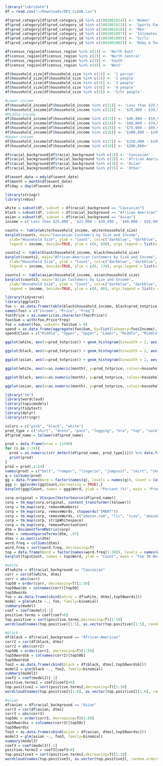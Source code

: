 
```r
library("lubridate")
df = read.csv("~/Downloads/DP2_CLEAN.csv")

df$prod_category[df$prod_category_id %in% c(1001001014)] <- 'Women'
df$prod_category[df$prod_category_id %in% c(1001001013)] <- 'Sports Fan Apparel'
df$prod_category[df$prod_category_id %in% c(1001001010)] <- 'Men'
df$prod_category[df$prod_category_id %in% c(1001001007)] <- 'Intimates & Sleepwear'
df$prod_category[df$prod_category_id %in% c(1001001005)] <- 'Girls'
df$prod_category[df$prod_category_id %in% c(1001001002)] <- 'Baby & Toddler'

df$census_region[df$census_region %in% c(1)] <- 'North East'
df$census_region[df$census_region %in% c(2)] <- 'North Central'
df$census_region[df$census_region %in% c(3)] <- 'South'
df$census_region[df$census_region %in% c(4)] <- 'West'

df$household_size[df$household_size %in% c(1)] <- '1 person'
df$household_size[df$household_size %in% c(2)] <- '2 people'
df$household_size[df$household_size %in% c(3)] <- '3 people'
df$household_size[df$household_size %in% c(4)] <- '4 people'
df$household_size[df$household_size %in% c(5)] <- '5/5+ people'

#Lower-income 
df$household_income[df$household_income %in% c(11)] <- 'Less than $25,000'
df$household_income[df$household_income %in% c(12)] <- '$25,000 – $39,999'
#Middle-income
df$household_income[df$household_income %in% c(13)] <- '$40,000 – $59,999'
df$household_income[df$household_income %in% c(14)] <- '$60,000 – $74,999'
df$household_income[df$household_income %in% c(15)] <- '$75,000 – $99,999'
df$household_income[df$household_income %in% c(16)] <- '$100,000 – $149,999'
#Upper-income
df$household_income[df$household_income %in% c(17)] <- '$150,000 – $199,999'
df$household_income[df$household_income %in% c(18)] <- '$200,000+'

df$racial_background[df$racial_background %in% c(1)] <- 'Caucasian'
df$racial_background[df$racial_background %in% c(2)] <- 'African American'
df$racial_background[df$racial_background %in% c(3)] <- 'Asian'
df$racial_background[df$racial_background %in% c(5)] <- 'Other'

df$event_date = mdy(df$event_date)
df$month = month(df$event_date)
df$day = day(df$event_date)
```

```r
library(stringr)
library(rebus)

white = subset(df, subset = df$racial_background == "Caucasian")
black = subset(df, subset = df$racial_background == "African American")
asian = subset(df, subset = df$racial_background == "Asian")
income = c('Less than $25,000', '$25,000 – $39,999', '$40,000 – $59,999', '$60,000 – $74,999', '$75,000 – $99,999', '$100,000 – $149,999', '$150,000 – $199,999', '$200,000+')

counts <- table(white$household_income, white$household_size)
barplot(counts, main="Caucasian Customers by Size and Income",
  xlab="Household Size", ylab = "Count", col=c("darkblue", "darkblue", "red","red", "red", "red", "darkgreen", "darkgreen"),
  legend = income, beside=TRUE, ylim = c(0, 600), args.legend = list(x ='topright', ncol = 2, cex = 0.75))

counts2 <- table(black$household_income, black$household_size)
barplot(counts2, main="African-American Customers by Size and Income",
  xlab="Household Size", ylab = "Count", col=c("darkblue", "darkblue", "red","red", "red", "red", "darkgreen", "darkgreen"),
  legend = income, beside=TRUE, ylim = c(0, 130), args.legend = list(x ='topright', ncol = 2, cex = 0.75))

counts3 <- table(asian$household_income, asian$household_size)
barplot(counts3, main="Asian Customers by Size and Income",
  xlab="Household Size", ylab = "Count", col=c("darkblue", "darkblue", "red","red", "red", "red", "darkgreen", "darkgreen"),
  legend = income, beside=TRUE, ylim = c(0, 80), args.legend = list(x ='topright', ncol = 2, cex = 0.75))
```

```r
library(tidyverse)
library(ggplot2)
foo <- as.data.frame(table(black$household_income, black$prod_totprice))
names(foo) = c("Income", "Price", "Freq")
foo$Price = as.numeric(as.character(foo$Price))
foo$Sum = with(foo,Price*Freq)
foo = subset(foo, subset= foo$Sum > 0)
spend = as.data.frame(aggregate(foo$Sum, by=list(Category=foo$Income), FUN=sum))
spend$Class = c("Middle", "Upper", "Upper", "Lower", "Middle", "Middle", "Middle", "Lower")

ggplot(white, aes(x=prod_totprice)) + geom_histogram(binwidth = 2, aes(fill = ..count..)) + ggtitle("Distribution of Product Prices for White Customers") + xlab("Price Points") + ylab("Count") + scale_x_continuous(lim = c(0,100), breaks = seq(0,100,5))

ggplot(black, aes(x=prod_totprice)) + geom_histogram(binwidth = 2, aes(fill = ..count..)) + ggtitle("Distribution of Product Prices for African-American Customers") + xlab("Price Points") + ylab("Count") + scale_x_continuous(lim = c(0,100), breaks = seq(0,100,5))

ggplot(asian, aes(x=prod_totprice)) + geom_histogram(binwidth = 2, aes(fill = ..count..)) + ggtitle("Distribution of Product Prices for Asian Customers") + xlab("Price Points") + ylab("Count") + scale_x_continuous(lim = c(0,100), breaks = seq(0,100,5))

ggplot(white, aes(x=as.numeric(month), y=prod_totprice, colour=household_income, fill=household_income)) + geom_area() + scale_x_continuous(lim = c(1,12), breaks = seq(0,12,1)) + ggtitle("Caucasian Customers: Total Spend per Month") + xlab("Month") + ylab("Price Total") + scale_y_continuous(lim = c(0,40000), breaks = seq(0,40000,5000))

ggplot(black, aes(x=as.numeric(month), y=prod_totprice, colour=household_income, fill=household_income)) + geom_area() + scale_x_continuous(lim = c(1,12), breaks = seq(0,12,1)) + ggtitle("African-American Customers: Total Spend per Month") + xlab("Month") + ylab("Price Total") + scale_y_continuous(lim = c(0,5000), breaks = seq(0,5000,1000))

ggplot(asian, aes(x=as.numeric(month), y=prod_totprice, colour=household_income, fill=household_income)) + geom_area() + scale_x_continuous(lim = c(1,12), breaks = seq(0,12,1)) + ggtitle("Asian Customers: Total Spend per Month") + xlab("Month") + ylab("Price Total") + scale_y_continuous(lim = c(0,3500), breaks = seq(0,3500,1000))
```


```r
library("tm")
library(wordcloud)
library(topicmodels)
library(tidytext)
library(dplyr)
library(stringr)

colors = c("pink", "black", "white")
prod_type = c("shirt", "dress", "pant", "legging", "bra", "top", "sock", "hoodie", "sweatshirt", "sweater", "vest", "underwear", "tank", "crewneck", "hat", "beanie", "scarf", "jacket", "short", "skirt", "jumpsuit", "lingerie", "romper", "belt")
df$prod_name = tolower(df$prod_name)

prod = data.frame(nrow = 11398)
for (i in 1:24){
  prod = as.numeric(str_detect(df$prod_name, prod_type[i])) %>% data.frame(prod)
  print(prod)
}
prod = prod[,1:24]
names(prod) = c("belt", "romper", "lingerie", "jumpsuit", "skirt", "short", "jacket", "scarf", "beanie", "hat", "crewneck", "tank", "underwear", "vest", "sweater", "sweatshirt", "hoodie", "sock", "top", "bra", "legging", "pant", "dress", "shirt")
q = colSums(prod)
gg = data.frame(Word = factor(names(q), levels = names(q)), Count = (as.vector(q) / 11398) * 100)
ggg <- gg[order(gg$Count,decreasing = TRUE),]
barplot(ggg$Count, names = ggg$Word, ylab = "Percent (%)", main = "Product Type by % of Total Products", las = 2, ylim=c(0,25), col = rainbow(24))

corp.original = VCorpus(VectorSource(df$prod_name))
corp = tm_map(corp.original, content_transformer(tolower)) 
corp = tm_map(corp, removeNumbers)
corp = tm_map(corp, removeWords, stopwords("SMART"))
corp = tm_map(corp, removeWords, c("amazon.com", "llc", "size", "amazon"))
corp = tm_map(corp, stripWhitespace)
corp = tm_map(corp, removePunctuation) 
dtm = DocumentTermMatrix(corp)
dtms = removeSparseTerms(dtm, .97)
dtms = as.matrix(dtm)
word.freq = colSums(dtms)
word.freq = sort(word.freq, decreasing=T)
top = data.frame(Word = factor(names(word.freq[1:30]), levels = names(word.freq[1:30])), Count = as.vector(word.freq[1:30]))
barplot(top$Count, names = top$Word, ylab = "Count", main = "Top 30 Words According to Product Name", las = 2, col = rainbow(30))


```

```r
#white
df$white = df$racial_background == "Caucasian"
corr = cor(df$white, dtms)
corr = abs(corr)
top50 = order(corr, decreasing=T)[1:50]
top50words = colnames(corr)[top50]
top50words
foo = as.data.frame(cbind(white = df$white, dtms[,top50words]))
model = glm(white ~., foo, family=binomial)
summary(model)
coef = coef(model)[-1]
positive.terms = coef[coef>0]
top.positive = sort(positive.terms,decreasing=T)[1:10]
wordcloud(names(top.positive)[1:5], as.vector(top.positive)[1:5], random.order=FALSE, rot.per=0.35, use.r.layout=FALSE, colors= brewer.pal(8, "Dark2"))

#black
df$black = df$racial_background == "African-American"
corr2 = cor(df$black, dtms)
corr2 = abs(corr2)
top50b = order(corr2, decreasing=T)[1:50]
top50wordsb = colnames(corr2)[top50b]
top50wordsb
foo2 = as.data.frame(cbind(black = df$black, dtms[,top50wordsb]))
model2 = glm(black ~., foo2, family=binomial)
summary(model2)
coef2 = coef(model2)[-1]
positive.terms2 = coef2[coef2>0]
top.positive2 = sort(positive.terms2,decreasing=T)[1:10]
wordcloud(names(top.positive2)[1:6], as.vector(top.positive2)[1:6], random.order=FALSE, rot.per=0.35, use.r.layout=FALSE, colors= brewer.pal(8, "Dark2"))

#asian
df$asian = df$racial_background == "Asian"
corr3 = cor(df$asian, dtms)
corr3 = abs(corr3)
top50c = order(corr3, decreasing=T)[1:50]
top50wordsc = colnames(corr3)[top50c]
top50wordsc
foo3 = as.data.frame(cbind(asian = df$asian, dtms[,top50wordsc]))
model3 = glm(asian ~., foo3, family=binomial)
summary(model3)
coef3 = coef(model3)[-1]
positive.terms3 = coef3[coef3>0]
top.positive3 = sort(positive.terms3,decreasing=T)[1:10]
wordcloud(names(top.positive3), as.vector(top.positive3), random.order=FALSE, rot.per=0.35, use.r.layout=FALSE, colors= brewer.pal(8, "Dark2"))
```

